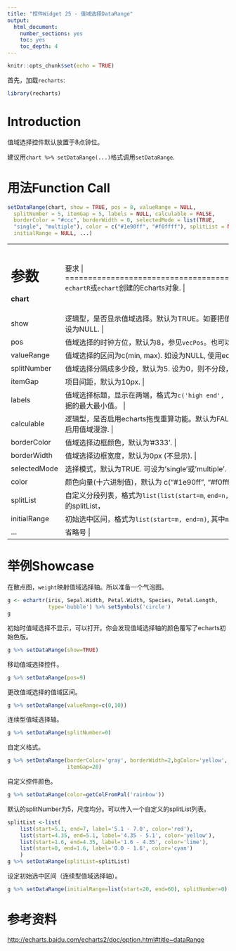```yaml
---
title: "控件Widget 25 - 值域选择DataRange"
output: 
  html_document: 
    number_sections: yes
    toc: yes
    toc_depth: 4
---
```


```r
knitr::opts_chunk$set(echo = TRUE)
```

首先，加载`recharts`:
```r
library(recharts)
```

# Introduction

值域选择控件默认放置于8点钟位。

建议用`chart %>% setDataRange(...)`格式调用`setDataRange`.

# 用法Function Call

```r
setDataRange(chart, show = TRUE, pos = 8, valueRange = NULL,
  splitNumber = 5, itemGap = 5, labels = NULL, calculable = FALSE,
  borderColor = "#ccc", borderWidth = 0, selectedMode = list(TRUE,
  "single", "multiple"), color = c("#1e90ff", "#f0ffff"), splitList = NULL,
  initialRange = NULL, ...)
```

+-------------+----------------------------------------------------------------+
|   参数      |  要求                                              |
+=============+================================================================+
| **chart**   | `echartR`或`echart`创建的Echarts对象.  |
+-------------+----------------------------------------------------------------+
| show        | 逻辑型，是否显示值域选择。默认为TRUE。如要把值域选择部件整体从Echarts对象中移除，设为NULL. |
+-------------+----------------------------------------------------------------+
| pos         | 值域选择的时钟方位，默认为8，参见`vecPos`。也可以自定义方位向量`c(x, y, orient)`. |
+-------------+----------------------------------------------------------------+
| valueRange  | 值域选择的区间为c(min, max). 如设为NULL, 使用echarts的默认值 |
+-------------+----------------------------------------------------------------+
| splitNumber | 值域选择分隔成多少段，默认为5. 设为0，则不分段，连续显示，且启用值域漫游。 |
+-------------+----------------------------------------------------------------+
| itemGap     | 项目间距，默认为10px. |
+-------------+----------------------------------------------------------------+
| labels      | 值域选择标题，显示在两端，格式为`c('high end', 'low end')`. 默认为NULL，即选择映射数据的最大最小值。 |
+-------------+----------------------------------------------------------------+
| calculable  | 逻辑型，是否启用echarts拖曳重算功能。默认为FALSE. 如设为TRUE, splitNumber自动置0，启用值域漫游. |
+-------------+----------------------------------------------------------------+
| borderColor | 值域选择边框颜色，默认为'#333'. |
+-------------+----------------------------------------------------------------+
| borderWidth | 值域选择边框宽度，默认为0px (不显示). |
+-------------+----------------------------------------------------------------+
| selectedMode| 选择模式，默认为TRUE. 可设为'single'或'multiple'. |
+-------------+----------------------------------------------------------------+
| color       | 颜色向量(十六进制值)，默认为 c("#1e90ff", "#f0ffff"). |
+-------------+----------------------------------------------------------------+
| splitList   | 自定义分段列表，格式为`list(list(start=m`, `end=n, label=x,` `color=hex), ...)`. 如传入有效的splitList，则splitNumber被禁用。 |
+-------------+----------------------------------------------------------------+
|initialRange | 初始选中区间，格式为`list(start=m, end=n)`, 其中`m`和`n`均为数值，代表百分比 |
+-------------+----------------------------------------------------------------+
| ...         | 省略号 |
+-------------+----------------------------------------------------------------+

# 举例Showcase

在散点图，`weight`映射值域选择轴。所以准备一个气泡图。

```r
g <- echartr(iris, Sepal.Width, Petal.Width, Species, Petal.Length,
             type='bubble') %>% setSymbols('circle')
g
```

初始时值域选择不显示，可以打开。你会发现值域选择轴的颜色覆写了echarts初始色版。
```r
g %>% setDataRange(show=TRUE)
```

移动值域选择控件。
```r
g %>% setDataRange(pos=9)
```

更改值域选择的值域区间。
```r
g %>% setDataRange(valueRange=c(0,10))
```

连续型值域选择轴。
```r
g %>% setDataRange(splitNumber=0)
```

自定义格式。
```r
g %>% setDataRange(borderColor='gray', borderWidth=2,bgColor='yellow', 
                   itemGap=20)
```

自定义控件颜色。
```r
g %>% setDataRange(color=getColFromPal('rainbow'))
```

默认的splitNumber为5，尺度均分。可以传入一个自定义的splitList列表。
```r
splitList <-list(
    list(start=5.1, end=7, label='5.1 - 7.0', color='red'),
    list(start=4.35, end=5.1, label='4.35 - 5.1', color='yellow'),
    list(start=1.6, end=4.35, label='1.6 - 4.35', color='lime'),
    list(start=0, end=1.6, label='0.0 - 1.6', color='cyan')
    )
g %>% setDataRange(splitList=splitList)
```

设定初始选中区间（连续型值域选择轴）。
```r
g %>% setDataRange(initialRange=list(start=20, end=60), splitNumber=0)
```

# 参考资料

<http://echarts.baidu.com/echarts2/doc/option.html#title~dataRange>
